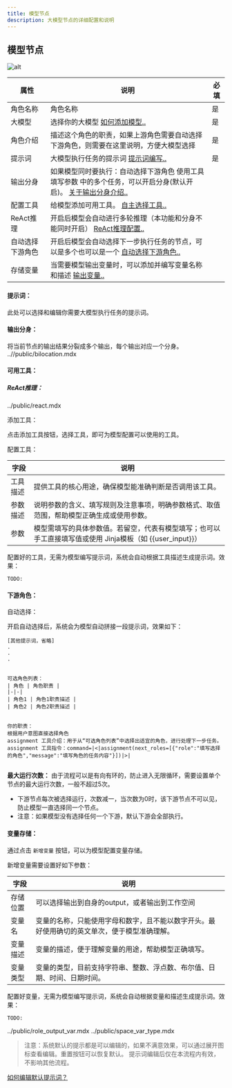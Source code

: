 ```yaml
---
title: 模型节点
description: 大模型节点的详细配置和说明
---
```


## 模型节点

![alt](..//imgs/node_model.png)


<Accordions>
  <Accordion title="节点属性简要说明">
  
| 属性 | 说明 | 必填 |
| --- | --- | --- |
| 角色名称 | 角色名称 | 是 |
| 大模型 | 选择你的大模型 [如何添加模型..](TODO：url) | 是 |
| 角色介绍 | 描述这个角色的职责，如果上游角色需要自动选择下游角色，则需要在这里说明，方便大模型选择 | 是 |
| 提示词 | 大模型执行任务的提示词 [提示词编写..](../prompt_guide) | 是 |
| 输出分身 | 如果模型同时要执行：自动选择下游角色 使用工具  填写参数 中的多个任务，可以开启分身(默认开启)。 [关于输出分身介绍..](./model_node#输出分身)  |   |
| 配置工具 | 给模型添加可用工具。  [自主选择工具..](TODO：url) |   |
| ReAct推理 | 开启后模型会自动进行多轮推理（本功能和分身不能同时开启）  [ReAct推理配置..](./model_node#react推理) |   |
| 自动选择下游角色 | 开启后模型会自动选择下一步执行任务的节点，可以是多个也可以是一个  [自动选择下游角色..](./model_node#下游角色) |   |
| 存储变量 | 当需要模型输出变量时，可以添加并编写变量名称和描述  [输出变量..](./model_node#变量存储) |  |


  </Accordion>
</Accordions>

#### 提示词：
此处可以选择和编辑你需要大模型执行任务的提示词。
#### 输出分身：
将当前节点的输出结果分裂成多个输出，每个输出对应一个分身。
<include>..//public/bilocation.mdx</include>
#### 可用工具：
##### ReAct推理：

<include>../public/react.mdx</include>

添加工具：

点击添加工具按钮，选择工具，即可为模型配置可以使用的工具。

配置工具：

| 字段         | 说明 |
|--------------|---|
| 工具描述     | 提供工具的核心用途，确保模型能准确判断是否调用该工具。         |
| 参数描述     | 说明参数的含义、填写规则及注意事项，明确参数格式、取值范围，帮助模型正确生成或使用参数。         |
| 参数         | 模型需填写的具体参数值。若留空，代表有模型填写；也可以手工直接填写值或使用 Jinja模板（如 \{\{user_input}}） |

配置好的工具，无需为模型编写提示词，系统会自动根据工具描述生成提示词。效果：
```
TODO:
```



#### 下游角色：
自动选择：

开启自动选择后，系统会为模型自动拼接一段提示词，效果如下：

```
[其他提示词，省略]
.
.
.


可选角色列表：
| 角色 | 角色职责 |
|-|-|
| 角色1 | 角色1职责描述 |
| 角色2 | 角色2职责描述 |


你的职责：
根据用户意图直接选择角色
assignment 工具介绍：用于从“可选角色列表”中选择出适宜的角色，进行处理下一步任务。
assignment 工具指令：command=|<|assignment(next_roles=[{"role":"填写选择的角色","message":"填写角色的任务内容"}])|>|


```



**最大运行次数：** 由于流程可以是有向有环的，防止进入无限循环，需要设置单个节点的最大运行次数，一般不超过5次。

- 下游节点每次被选择运行，次数减一，当次数为0时，该下游节点不可以见，防止模型一直选择同一个节点。
- 注意：如果模型没有选择任何一个下游，默认下游会全部执行。

#### 变量存储：
通过点击 `新增变量` 按钮，可以为模型配置变量存储。

新增变量需要设置好如下参数：

| 字段         | 说明                                                                 |
|--------------|---|
| 存储位置     | 可以选择输出到自身的output，或者输出到工作空间         |
| 变量名       | 变量的名称，只能使用字母和数字，且不能以数字开头。最好使用确切的英文单次，便于模型准确理解。         |
| 变量描述     | 变量的描述，便于理解变量的用途，帮助模型正确填写。         |
| 变量类型     | 变量的类型，目前支持字符串、整数、浮点数、布尔值、日期、时间、日期时间。         |

配置好变量，无需为模型编写提示词，系统会自动根据变量和描述生成提示词。效果：
```
TODO:
```
<include>../public/role_output_var.mdx</include>
<include>../public/space_var_type.mdx</include>


> 注意：系统默认的提示都是可以编辑的，如果不满意效果，可以通过展开图标查看编辑。重置按钮可以恢复默认。
提示词编辑后仅在本流程内有效，不影响其他流程。

[如何编辑默认提示词？](../prompt_guide#编辑系统内置默认提示词)


